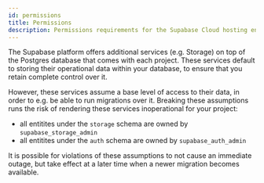 ```yaml
---
id: permissions
title: Permissions
description: Permissions requirements for the Supabase Cloud hosting environment
---
```


The Supabase platform offers additional services (e.g. Storage) on top of the Postgres database that comes with each project. These services default to storing their operational data within your database, to ensure that you retain complete control over it.

However, these services assume a base level of access to their data, in order to e.g. be able to run migrations over it. Breaking these assumptions runs the risk of rendering these services inoperational for your project:

- all entitites under the `storage` schema are owned by `supabase_storage_admin`
- all entitites under the `auth` schema are owned by `supabase_auth_admin`

It is possible for violations of these assumptions to not cause an immediate outage, but take effect at a later time when a newer migration becomes available.

